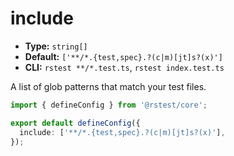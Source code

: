 # include

- **Type:** `string[]`
- **Default:** `['**/*.{test,spec}.?(c|m)[jt]s?(x)']`
- **CLI:** `rstest **/*.test.ts`, `rstest index.test.ts`

A list of glob patterns that match your test files.

```ts title="rstest.config.ts"
import { defineConfig } from '@rstest/core';

export default defineConfig({
  include: ['**/*.{test,spec}.?(c|m)[jt]s?(x)'],
});
```
